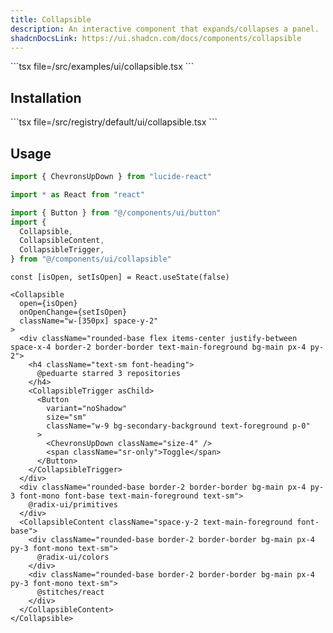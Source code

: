 ```yaml
---
title: Collapsible
description: An interactive component that expands/collapses a panel.
shadcnDocsLink: https://ui.shadcn.com/docs/components/collapsible
---
```


<ComponentPreview component="collapsible">
  ```tsx file=<rootDir>/src/examples/ui/collapsible.tsx
  ```
</ComponentPreview>

## Installation

<Installation component="collapsible">
  ```tsx file=<rootDir>/src/registry/default/ui/collapsible.tsx
  ```
</Installation>

## Usage

```ts
import { ChevronsUpDown } from "lucide-react"

import * as React from "react"

import { Button } from "@/components/ui/button"
import {
  Collapsible,
  CollapsibleContent,
  CollapsibleTrigger,
} from "@/components/ui/collapsible"
```

```tsx
const [isOpen, setIsOpen] = React.useState(false)
```


```tsx
<Collapsible
  open={isOpen}
  onOpenChange={setIsOpen}
  className="w-[350px] space-y-2"
>
  <div className="rounded-base flex items-center justify-between space-x-4 border-2 border-border text-main-foreground bg-main px-4 py-2">
    <h4 className="text-sm font-heading">
      @peduarte starred 3 repositories
    </h4>
    <CollapsibleTrigger asChild>
      <Button
        variant="noShadow"
        size="sm"
        className="w-9 bg-secondary-background text-foreground p-0"
      >
        <ChevronsUpDown className="size-4" />
        <span className="sr-only">Toggle</span>
      </Button>
    </CollapsibleTrigger>
  </div>
  <div className="rounded-base border-2 border-border bg-main px-4 py-3 font-mono font-base text-main-foreground text-sm">
    @radix-ui/primitives
  </div>
  <CollapsibleContent className="space-y-2 text-main-foreground font-base">
    <div className="rounded-base border-2 border-border bg-main px-4 py-3 font-mono text-sm">
      @radix-ui/colors
    </div>
    <div className="rounded-base border-2 border-border bg-main px-4 py-3 font-mono text-sm">
      @stitches/react
    </div>
  </CollapsibleContent>
</Collapsible>
```